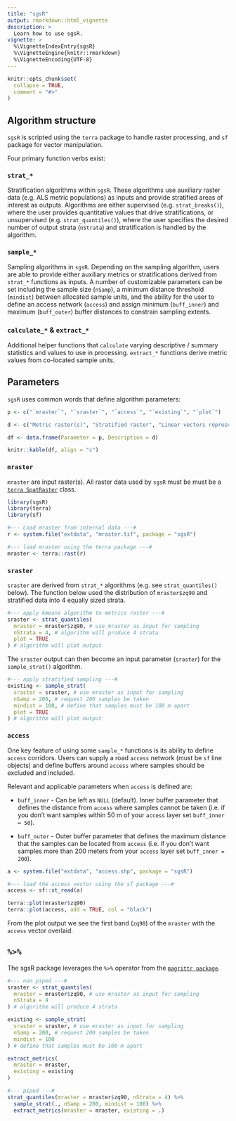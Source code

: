---
title: "sgsR"
output: rmarkdown::html_vignette
description: >
  Learn how to use sgsR.
vignette: >
  %\VignetteIndexEntry{sgsR}
  %\VignetteEngine{knitr::rmarkdown}
  %\VignetteEncoding{UTF-8}
---

```{r, include = FALSE}
knitr::opts_chunk$set(
  collapse = TRUE,
  comment = "#>"
)
```

## Algorithm structure {#str .unnumbered}

`sgsR` is scripted using the `terra` package to handle raster processing, and `sf` package for vector manipulation. 

Four primary function verbs exist:

### `strat_*`

Stratification algorithms within `sgsR`. These algorithms use auxiliary raster data (e.g. ALS metric populations) as inputs and provide stratified areas of interest as outputs. Algorithms are either supervised (e.g. `strat_breaks()`), where the user provides quantitative values that drive stratifications, or unsupervised (e.g. `strat_quantiles()`), where the user specifies the desired number of output strata (`nStrata`) and stratification is handled by the algorithm.

### `sample_*`

Sampling algorithms in `sgsR`. Depending on the sampling algorithm, users are able to provide either auxiliary metrics or stratifications derived from `strat_*` functions as inputs. A number of customizable parameters can be set including the sample size (`nSamp`), a minimum distance threshold (`mindist`) between allocated sample units, and the ability for the user to define an access network (`access`) and assign minimum (`buff_inner`) and maximum (`buff_outer`) buffer distances to constrain sampling extents.

### `calculate_*` & `extract_*`

Additional helper functions that `calculate` varying descriptive / summary statistics and values to use in processing. `extract_*` functions derive metric values from co-located sample units. 

## Parameters {#params .unnumbered}

`sgsR` uses common words that define algorithm parameters:

```{r echo=FALSE}
p <- c("`mraster`", "`sraster`", "`access`", "`existing`", "`plot`")

d <- c("Metric raster(s)", "Stratified raster", "Linear vectors representing access routes", "Existing sample units", "Visually displays raster and samples")

df <- data.frame(Parameter = p, Description = d)

knitr::kable(df, align = "c")
```

### `mraster` {#mrast .unnumbered}

`mraster` are input raster(s). All raster data used by `sgsR` must be must be a [`terra SpatRaster`](https://cran.r-project.org/package=terra) class.

```{r,warning=F,message=F}
library(sgsR)
library(terra)
library(sf)

#--- Load mraster from internal data ---#
r <- system.file("extdata", "mraster.tif", package = "sgsR")

#--- load mraster using the terra package ---#
mraster <- terra::rast(r)
```

### `sraster` {#srast .unnumbered}

`sraster` are derived from `strat_*` algorithms (e.g. see `strat_quantiles()` below). The function below used the distribution of `mraster$zq90` and stratified data into 4 equally sized strata.

```{r,warning=F,message=F}
#--- apply kmeans algorithm to metrics raster ---#
sraster <- strat_quantiles(
  mraster = mraster$zq90, # use mraster as input for sampling
  nStrata = 4, # algorithm will produce 4 strata
  plot = TRUE
) # algorithm will plot output
```

The `sraster` output can then become an input parameter (`sraster`) for the `sample_strat()` algorithm.

```{r,warning=F,message=F}
#--- apply stratified sampling ---#
existing <- sample_strat(
  sraster = sraster, # use mraster as input for sampling
  nSamp = 200, # request 200 samples be taken
  mindist = 100, # define that samples must be 100 m apart
  plot = TRUE
) # algorithm will plot output
```

### `access` {#access .unnumbered}

One key feature of using some `sample_*` functions is its ability to define `access` corridors. Users can supply a road `access` network (must be `sf` line objects) and define buffers around `access` where samples should be excluded and included. 

Relevant and applicable parameters when `access` is defined are:

* `buff_inner` - Can be left as `NULL` (default). Inner buffer parameter that defines the distance from `access` where samples cannot be taken (i.e. if you don't want samples within 50 m of your `access` layer set `buff_inner = 50`). 

* `buff_outer` - Outer buffer parameter that defines the maximum distance that the samples can be located from `access` (i.e. if you don't want samples more than 200 meters from your `access` layer set `buff_inner = 200`).

```{r,warning=F,message=F}
a <- system.file("extdata", "access.shp", package = "sgsR")

#--- load the access vector using the sf package ---#
access <- sf::st_read(a)
```

```{r,warning=F,message=F}
terra::plot(mraster$zq90)
terra::plot(access, add = TRUE, col = "black")
```

From the plot output we see the first band (`zq90`) of the `mraster` with the `access` vector overlaid. 

## `%>%` {#pipe .unnumbered}

The sgsR package leverages the `%>%` operator from the [`magrittr package`](https://cran.r-project.org/package=magrittr).

```{r pipe, eval= FALSE}
#--- non piped ---#
sraster <- strat_quantiles(
  mraster = mraster$zq90, # use mraster as input for sampling
  nStrata = 4
) # algorithm will produce 4 strata

existing <- sample_strat(
  sraster = sraster, # use mraster as input for sampling
  nSamp = 200, # request 200 samples be taken
  mindist = 100
) # define that samples must be 100 m apart

extract_metrics(
  mraster = mraster,
  existing = existing
)

#--- piped ---#
strat_quantiles(mraster = mraster$zq90, nStrata = 4) %>%
  sample_strat(., nSamp = 200, mindist = 100) %>%
  extract_metrics(mraster = mraster, existing = .)
```

